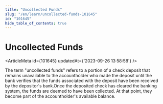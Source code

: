 ```yaml
---
title: "Uncollected Funds"
slug: "/en/learn/uncollected-funds-101645"
id: "101645"
hide_table_of_contents: true
---
```



# Uncollected Funds

<ArticleMeta id={101645} updatedAt={'2023-09-26 13:58:58'} />
<div className='border-solid border-b border-t-0 my-4 border-[var(--ifm-color-gray-300)]' />

The term "uncollected funds" refers to a portion of a check deposit that remains unavailable to the accountholder who made the deposit until the bank verifies that the funds associated with the deposit have been received by the depositor's bank.Once the deposited check has cleared the banking system, the funds are deemed to have been collected. At that point, they become part of the accountholder's available balance.

